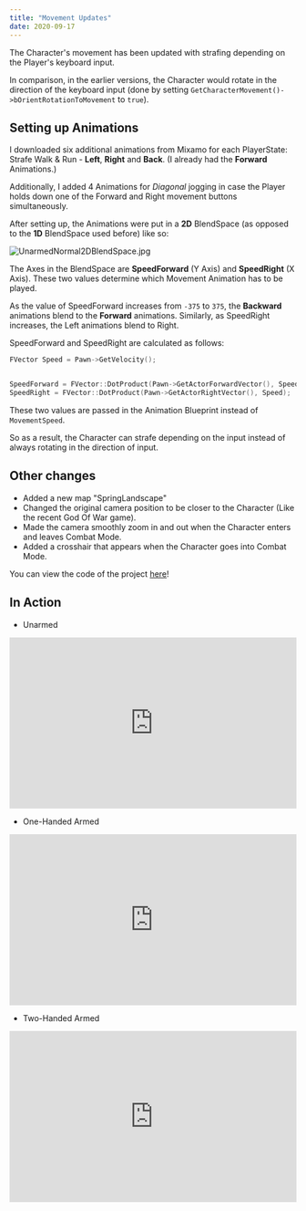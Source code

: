 ---
title: "Movement Updates"
date: 2020-09-17
---



The Character's movement has been updated with strafing depending on the Player's keyboard input.

In comparison, in the earlier versions, the Character would rotate in the direction of the keyboard input (done by 
setting `GetCharacterMovement()->bOrientRotationToMovement` to `true`).

## Setting up Animations

I downloaded six additional animations from Mixamo for each PlayerState: Strafe Walk & Run - **Left**, **Right** and **Back**. (I already
had the **Forward** Animations.)

Additionally, I added 4 Animations for *Diagonal* jogging in case the Player holds down one of the Forward and Right movement buttons simultaneously.

After setting up, the Animations were put in a **2D** BlendSpace (as opposed to the **1D** BlendSpace used before) like so:

![UnarmedNormal2DBlendSpace.jpg](UnarmedNormal2DBlendSpace.jpg)

The Axes in the BlendSpace are **SpeedForward** (Y Axis) and **SpeedRight** (X Axis). These two values determine which Movement Animation has 
to be played. 

As the value of SpeedForward increases from `-375` to `375`, the **Backward** animations blend to the **Forward** animations. Similarly, as SpeedRight
increases, the Left animations blend to Right.

SpeedForward and SpeedRight are calculated as follows:

```cpp
FVector Speed = Pawn->GetVelocity();


SpeedForward = FVector::DotProduct(Pawn->GetActorForwardVector(), Speed);
SpeedRight = FVector::DotProduct(Pawn->GetActorRightVector(), Speed);

```

These two values are passed in the Animation Blueprint instead of `MovementSpeed`.

So as a result, the Character can strafe depending on the input instead of always rotating in the direction of input. 

## Other changes

 - Added a new map "SpringLandscape"
 - Changed the original camera position to be closer to the Character (Like the recent God Of War game).
 - Made the camera smoothly zoom in and out when the Character enters and leaves Combat Mode.
 - Added a crosshair that appears when the Character goes into Combat Mode.

 You can view the code of the project [here](https://github.com/1Gokul/MedievalCombatProject)!

## In Action

- Unarmed 
<iframe src="https://www.youtube.com/embed/rCqZrePd7QY" width="100%" height="300px" frameborder="0"> </iframe> 

- One-Handed Armed 
<iframe src="https://www.youtube.com/embed/igm6e9REARU" width="100%" height="300px" frameborder="0"> </iframe> 

- Two-Handed Armed
<iframe src="https://www.youtube.com/embed/7jS1zQTWJCA" width="100%" height="300px" frameborder="0"> </iframe> 
